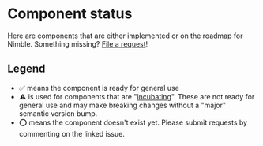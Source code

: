 
<Meta title="Components/Status Table" />

# Component status

Here are components that are either implemented or on the roadmap for Nimble. Something missing? [File a request](https://github.com/ni/nimble/issues/new/choose)!

## Legend

-   ✅ means the component is ready for general use
-   ⚠️ is used for components that are "[incubating](/docs/incubating-docs--docs)". These are not ready for general use and may make breaking changes without a "major" semantic version bump.
-   ⭕ means the component doesn't exist yet. Please submit requests by commenting on the linked issue.

<Story of={componentStatus} />
